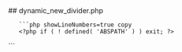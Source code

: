 

<div class="phpdocumentor-element -file">
    ## dynamic_new_divider.php

        

    
       ```php showLineNumbers=true copy
       <?php if ( ! defined( 'ABSPATH' ) ) exit; ?>


<div id="UM_add_divider" style="display:none">

	<form action="" method="post" class="um_add_field">

		<div class="um-admin-modal-head">
			<h3><?php _e( 'Add a New Divider', 'ultimate-member' ); ?></h3>
		</div>

		<div class="um-admin-modal-body um-admin-metabox"></div>

		<div class="um-admin-modal-foot">
			<input type="submit" value="<?php esc_attr_e( 'Add', 'ultimate-member' ); ?>" class="button-primary" />
			<input type="hidden" name="action" value="um_update_field" />
			<input type="hidden" name="nonce" value="<?php echo esc_attr( wp_create_nonce( 'um-admin-nonce' ) ) ?>" />
			<a href="javascript:void(0);" data-action="UM_remove_modal" class="button"><?php _e( 'Cancel', 'ultimate-member' ); ?></a>
		</div>

	</form>

</div>
       ```
</div>
